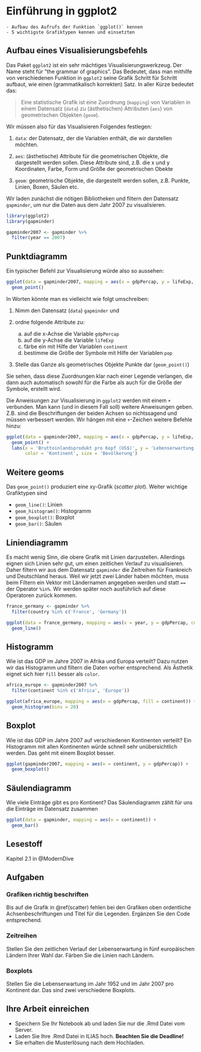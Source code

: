 # Einführung in ggplot2 {#ggplot}

```block
- Aufbau des Aufrufs der Funktion `ggplot()` kennen
- 5 wichtigste Grafiktypen kennen und einsetzten
```

## Aufbau eines Visualisierungsbefehls

Das Paket `ggplot2` ist ein sehr mächtiges Visualisierungswerkzeug. Der Name steht für "the grammar of graphics". Das Bedeutet, dass man mithilfe von verschiedenen Funktion in `ggplot2` seine Grafik Schritt für Schritt aufbaut, wie einen (grammatikalisch korrekten) Satz. In aller Kürze bedeutet das:

> Eine statistische Grafik ist eine Zuordnung (`mapping`) von Variablen in einem Datensatz (`data`) zu (ästhetischen) Attributen (`aes`) von geometrischen Objekten (`geom`).

Wir müssen also für das Visualisieren Folgendes festlegen:

1. `data`: der Datensatz, der die Variablen enthält, die wir darstellen möchten.

1. `aes`: (ästhetische) Attribute für die geometrischen Objekte, die dargestellt werden sollen. Diese Attribute sind, z.B. die x und y Koordinaten, Farbe, Form und Größe der geometrischen Obekte

1. `geom`: geometrische Objekte, die dargestellt werden sollen, z.B. Punkte, Linien, Boxen, Säulen etc.

Wir laden zunächst die nötigen Bibliotheken und filtern den Datensatz `gapminder`, um nur die Daten aus dem Jahr 2007 zu visualisieren.
```r
library(ggplot2)
library(gapminder)

gapminder2007 <- gapminder %>% 
  filter(year == 2007)
```

## Punktdiagramm
Ein typischer Befehl zur Visualisierung würde also so aussehen:
```r
ggplot(data = gapminder2007, mapping = aes(x = gdpPercap, y = lifeExp, color = continent, size = pop)) +
  geom_point()
```

In Worten könnte man es vielleicht wie folgt umschreiben:

1. Nimm den Datensatz (`data`) `gapminder` und 

1. ordne folgende Attribute zu:
    a. auf die x-Achse die Variable `gdpPercap`
    a. auf die y-Achse die Variable `lifeExp`
    a. färbe ein mit Hilfe der Variablen `continent`
    a. bestimme die Größe der Symbole mit Hilfe der Variablen `pop`
  
2. Stelle das Ganze als geometrisches Objekte Punkte dar (`geom_point()`)

Sie sehen, dass diese Zuordnungen klar nach einer Legende verlangen, die dann auch automatisch sowohl für die Farbe als auch für die Größe der Symbole, erstellt wird.

Die Anweisungen zur Visualisierung in `ggplot2` werden mit einem `+` verbunden. Man kann (und in diesem Fall soll) weitere Anweisungen geben. Z.B. sind die Beschriftungen der beiden Achsen so nichtssagend und müssen verbessert werden. Wir hängen mit eine `+`-Zeichen weitere Befehle hinzu:
```r
ggplot(data = gapminder2007, mapping = aes(x = gdpPercap, y = lifeExp, color = continent, size = pop)) +
  geom_point() + 
  labs(x = 'Bruttoinlandsprodukt pro Kopf (US$)', y = 'Lebenserwartung (Jahre)',
       color = 'Kontinent', size = 'Bevölkerung')
```

## Weitere geoms
Das `geom_point()` produziert eine xy-Grafik (*scatter plot*). Weiter wichtige Grafiktypen sind

- `geom_line()`: Linien
- `geom_histogram()`: Histogramm
- `geom_boxplot()`: Boxplot
- `geom_bar()`: Säulen

## Liniendiagramm {#scatter}
Es macht wenig Sinn, die obere Grafik mit Linien darzustellen. Allerdings eignen sich Linien sehr gut, um einen zeitlichen Verlauf zu visualisieren. Daher filtern wir aus dem Datensatz `gapminder` die Zeitreihen für Frankreich und Deutschland heraus. Weil wir jetzt zwei Länder haben möchten, muss beim Filtern ein Vektor mit Ländernamen angegeben werden und statt `==` der Operator `%in%`. Wir werden später noch ausführlich auf diese Operatoren zurück kommen.

```r
france_germany <- gapminder %>% 
  filter(country %in% c('France', 'Germany'))
```


```r
ggplot(data = france_germany, mapping = aes(x = year, y = gdpPercap, color = country)) +
  geom_line()
```

## Histogramm
Wie ist das GDP im Jahre 2007 in Afrika und Europa verteilt? Dazu nutzen wir das Histogramm und filtern die Daten vorher entsprechend. Als Ästhetik eignet sich hier `fill` besser als `color`.

```r
africa_europe <- gapminder2007 %>% 
  filter(continent %in% c('Africa', 'Europe'))

ggplot(africa_europe, mapping = aes(x = gdpPercap, fill = continent)) +
  geom_histogram(bins = 20)
```

## Boxplot
Wie ist das GDP im Jahre 2007 auf verschiedenen Kontinenten verteilt? Ein Histogramm mit allen Kontinenten würde schnell sehr unübersichtlich werden. Das geht mit einem Boxplot besser.

```r
ggplot(gapminder2007, mapping = aes(x = continent, y = gdpPercap)) +
  geom_boxplot()
```

## Säulendiagramm
Wie viele Einträge gibt es pro Kontinent? Das Säulendiagramm zählt für uns die Einträge im Datensatz zusammen

```r
ggplot(data = gapminder, mapping = aes(x = continent)) +
  geom_bar()
```

## Lesestoff
Kapitel 2.1 in @ModernDive


## Aufgaben

### Grafiken richtig beschriften
Bis auf die Grafik in \@ref(scatter) fehlen bei den Grafiken oben ordentliche Achsenbeschriftungen und Titel für die Legenden. Ergänzen Sie den Code entsprechend.

### Zeitreihen
Stellen Sie den zeitlichen Verlauf der Lebenserwartung in fünf europäischen Ländern Ihrer Wahl dar. Färben Sie die Linien nach Ländern.

### Boxplots
Stellen Sie die Lebenserwartung im Jahr 1952 und im Jahr 2007 pro Kontinent dar. Das sind zwei verschiedene Boxplots.

## Ihre Arbeit einreichen
- Speichern Sie Ihr Notebook ab und laden Sie nur die .Rmd Datei vom Server.
- Laden Sie Ihre .Rmd Datei in ILIAS hoch. **Beachten Sie die Deadline!**
- Sie erhalten die Musterlösung nach dem Hochladen.